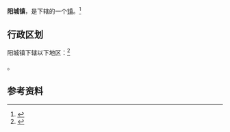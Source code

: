 {{中国乡级行政区
|景观照片文件名 = 
|景观照片描述 = 
|汉语拼音 = 
|其他语言 = 
|其他语言名称 = 
|旧称 = 
|地名出处 = 
|位置图文件名 = 
|位置图描述 = 
|自定义图片= 
|建置时间 = 
|政府驻地 = 
|毗邻 = 
|总面积 = 
|总人口 = 
|总人口年份 = 
|户籍人口 = 
|户籍人口年份 = 
|常住人口 = 
|常住人口年份 = 
|人口密度 = 
|GDP = 
|GDP年份 = 
|邮政编码 = 
|电话区号 = 359
|官方网站 = 
|网站名称 = 
|14/08/30/106/000}}

'''阳城镇'''，是{{PRC admin/fullname|14/08/30/106/000|3}}下辖的一个[[行政建制镇|镇]]。<ref>{{PRC admin/ref sgc|{{PRC admin/parent|14/08/30/106/000}}}}</ref>

== 行政区划 ==

阳城镇下辖以下地区：<ref>{{PRC admin/ref sgc|14/08/30/106/000}}</ref>

{{PRC admin/children|14/08/30/106/000}}。

== 参考资料 ==

{{reflist}}

{{行政区划小作品}}
{{PRC admin/navcat|14/08/30/106/000}}